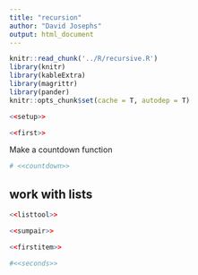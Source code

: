 ```yaml
---
title: "recursion"
author: "David Josephs"
output: html_document
---
```


```r
knitr::read_chunk('../R/recursive.R')
library(knitr)
library(kableExtra)
library(magrittr)
library(pander)
knitr::opts_chunk$set(cache = T, autodep = T)
```

```r
<<setup>>
```

```r
<<first>>
```

Make a countdown function

```r
# <<countdown>>
```


## work with lists

```r
<<listtool>>
```


```r
<<sumpair>>
```

```r
<<firstitem>>
```

```r
#<<seconds>>
```
